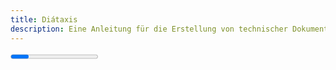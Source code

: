 ```yaml
---
title: Diátaxis
description: Eine Anleitung für die Erstellung von technischer Dokumentation
---
```



<Progress lang="AstroJS" progress="90" color="green" client:load/>

Das Diátaxis-Framework bietet einen systematischen Ansatz zur Erstellung hochwertiger technischer Dokumentation. Es identifiziert vier Haupttypen von Dokumentation, die unterschiedlichen Benutzerbedürfnissen entsprechen:

![Diátaxis](https://diataxis.fr/_images/diataxis.png)

1. **Tutorials**: Lernorientierte Anleitungen, die Anfänger schrittweise durch ein Projekt führen. Sie zielen darauf ab, praktische Fähigkeiten zu vermitteln und dem Lernenden das Gefühl des Erfolgs zu geben. Tutorials sind oft anspruchsvoll in der Erstellung und Wartung.

2. **How-to-Guides**: Zielorientierte Anleitungen, die Schritte zur Lösung eines realen Problems aufzeigen. Sie funktionieren wie Rezepte und bieten konkrete Anweisungen zur Erreichung spezifischer Ziele.

3. **Technische Referenzen**: Informationsorientierte Beschreibungen der technischen Details eines Produkts oder einer Software. Diese Dokumente sind klar, präzise und konsistent und dienen als verlässliche Informationsquelle.

4. **Erklärungen**: Diese bieten ein tieferes Verständnis eines Themas durch Diskussion und Erörterung. Erklärungen sind nicht unmittelbar praxisbezogen, sondern bieten eine breitere Perspektive auf ein Thema.

Jeder Dokumentationstyp erfordert einen eigenen Ansatz bei der Erstellung, um den unterschiedlichen Bedürfnissen der Benutzer gerecht zu werden. Das Diátaxis-Framework bietet einen strukturierten Weg, um effektive und qualitativ hochwertige Lernressourcen zu erstellen.

